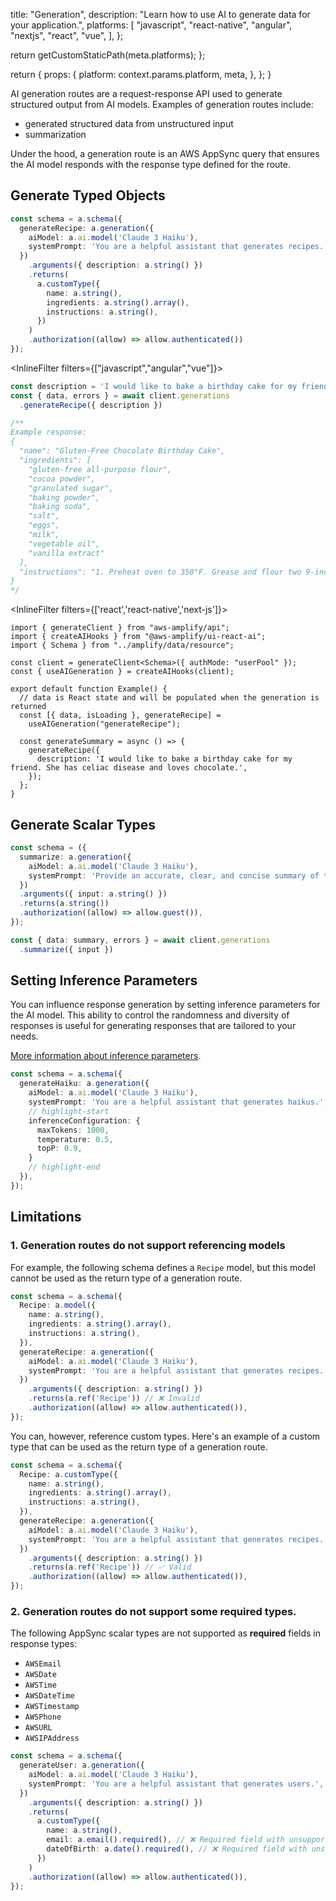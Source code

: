 
  title: "Generation",
  description:
    "Learn how to use AI to generate data for your application.",
  platforms: [
    "javascript",
    "react-native",
    "angular",
    "nextjs",
    "react",
    "vue",
  ],
};

  return getCustomStaticPath(meta.platforms);
};

  return {
    props: {
      platform: context.params.platform,
      meta,
    },
  };
}




AI generation routes are a request-response API used to generate structured output from AI models. Examples of generation routes include:
- generated structured data from unstructured input
- summarization

Under the hood, a generation route is an AWS AppSync query that ensures the AI model responds with the response type defined for the route.

## Generate Typed Objects

```ts title="Schema Definition"
const schema = a.schema({
  generateRecipe: a.generation({
    aiModel: a.ai.model('Claude 3 Haiku'),
    systemPrompt: 'You are a helpful assistant that generates recipes.',
  })
    .arguments({ description: a.string() })
    .returns(
      a.customType({
        name: a.string(),
        ingredients: a.string().array(),
        instructions: a.string(),
      })
    )
    .authorization((allow) => allow.authenticated())
});
```

<InlineFilter filters={["javascript","angular","vue"]}>

```ts title="Data Client Request"
const description = 'I would like to bake a birthday cake for my friend. She has celiac disease and loves chocolate.'
const { data, errors } = await client.generations
  .generateRecipe({ description })

/**
Example response:
{
  "name": "Gluten-Free Chocolate Birthday Cake",
  "ingredients": [
    "gluten-free all-purpose flour",
    "cocoa powder",
    "granulated sugar",
    "baking powder",
    "baking soda",
    "salt",
    "eggs",
    "milk",
    "vegetable oil",
    "vanilla extract"
  ],
  "instructions": "1. Preheat oven to 350°F. Grease and flour two 9-inch round baking pans.\n2. In a medium bowl, whisk together the gluten-free flour, cocoa powder, sugar, baking powder, baking soda and salt.\n3. In a separate bowl, beat the eggs. Then add the milk, oil and vanilla and mix well.\n4. Gradually add the wet ingredients to the dry ingredients and mix until just combined. Do not over mix.\n5. Divide the batter evenly between the prepared pans.\n6. Bake for 30-35 minutes, until a toothpick inserted in the center comes out clean.\n7. Allow cakes to cool in pans for 10 minutes, then transfer to a wire rack to cool completely.\n8. Frost with your favorite gluten-free chocolate frosting."
}
*/
```

</InlineFilter>

<InlineFilter filters={['react','react-native','next-js']}>

```tsx
import { generateClient } from "aws-amplify/api";
import { createAIHooks } from "@aws-amplify/ui-react-ai";
import { Schema } from "../amplify/data/resource";

const client = generateClient<Schema>({ authMode: "userPool" });
const { useAIGeneration } = createAIHooks(client);

export default function Example() {
  // data is React state and will be populated when the generation is returned
  const [{ data, isLoading }, generateRecipe] =
    useAIGeneration("generateRecipe");

  const generateSummary = async () => {
    generateRecipe({
      description: 'I would like to bake a birthday cake for my friend. She has celiac disease and loves chocolate.',
    });
  };
}
```

</InlineFilter>


## Generate Scalar Types

```ts title="Schema Definition"
const schema = ({
  summarize: a.generation({
    aiModel: a.ai.model('Claude 3 Haiku'),
    systemPrompt: 'Provide an accurate, clear, and concise summary of the input provided'
  })
  .arguments({ input: a.string() })
  .returns(a.string())
  .authorization((allow) => allow.guest()),
});
```

```ts title="Data Client Request"
const { data: summary, errors } = await client.generations
  .summarize({ input })
```

## Setting Inference Parameters

You can influence response generation by setting inference parameters for the AI model.
This ability to control the randomness and diversity of responses is useful for generating responses that are tailored to your needs.

[More information about inference parameters](/[platform]/ai/concepts/inference-configuration).

```ts title="Inference Parameters"
const schema = a.schema({
  generateHaiku: a.generation({
    aiModel: a.ai.model('Claude 3 Haiku'),
    systemPrompt: 'You are a helpful assistant that generates haikus.',
    // highlight-start
    inferenceConfiguration: {
      maxTokens: 1000,
      temperature: 0.5,
      topP: 0.9,
    }
    // highlight-end
  }),
});
```

## Limitations

### 1. Generation routes do not support referencing models

For example, the following schema defines a `Recipe` model, but this model cannot be used as the return type of a generation route.

```ts title="Invalid Model Reference"
const schema = a.schema({
  Recipe: a.model({
    name: a.string(),
    ingredients: a.string().array(),
    instructions: a.string(),
  }),
  generateRecipe: a.generation({
    aiModel: a.ai.model('Claude 3 Haiku'),
    systemPrompt: 'You are a helpful assistant that generates recipes.',
  })
    .arguments({ description: a.string() })
    .returns(a.ref('Recipe')) // ❌ Invalid
    .authorization((allow) => allow.authenticated()),
});
```

You can, however, reference custom types. Here's an example of a custom type that can be used as the return type of a generation route.

```ts title="Valid Custom Type Reference"
const schema = a.schema({
  Recipe: a.customType({
    name: a.string(),
    ingredients: a.string().array(),
    instructions: a.string(),
  }),
  generateRecipe: a.generation({
    aiModel: a.ai.model('Claude 3 Haiku'),
    systemPrompt: 'You are a helpful assistant that generates recipes.',
  })
    .arguments({ description: a.string() })
    .returns(a.ref('Recipe')) // ✅ Valid
    .authorization((allow) => allow.authenticated()),
});
```

### 2. Generation routes do not support some required types.

The following AppSync scalar types are not supported as **required** fields in response types:
- `AWSEmail`
- `AWSDate`
- `AWSTime`
- `AWSDateTime`
- `AWSTimestamp`
- `AWSPhone`
- `AWSURL`
- `AWSIPAddress`

```ts title="Unsupported Required Type"
const schema = a.schema({
  generateUser: a.generation({
    aiModel: a.ai.model('Claude 3 Haiku'),
    systemPrompt: 'You are a helpful assistant that generates users.',
  })
    .arguments({ description: a.string() })
    .returns(
      a.customType({
        name: a.string(),
        email: a.email().required(), // ❌ Required field with unsupported type
        dateOfBirth: a.date().required(), // ❌ Required field with unsupported type
      })
    )
    .authorization((allow) => allow.authenticated()),
});

